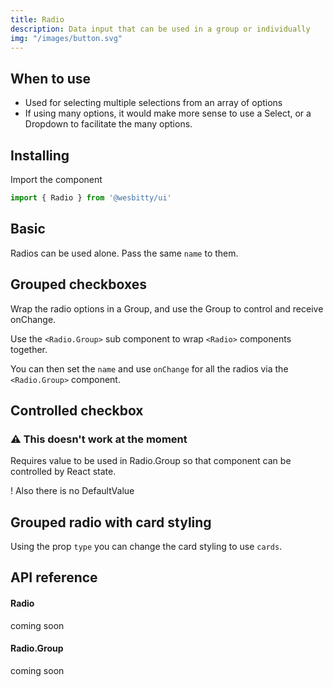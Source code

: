 ```yaml
---
title: Radio
description: Data input that can be used in a group or individually
img: "/images/button.svg"
---
```


## When to use

- Used for selecting multiple selections from an array of options
- If using many options, it would make more sense to use a Select, or a Dropdown to facilitate the many options.

## Installing

Import the component

```js
import { Radio } from '@wesbitty/ui'
```

## Basic

Radios can be used alone. Pass the same `name` to them.

<CodeSample sample="RadioBasic" v="0" />

## Grouped checkboxes

Wrap the radio options in a Group, and use the Group to control and receive onChange.

Use the `<Radio.Group>` sub component to wrap `<Radio>` components together.

You can then set the `name` and use `onChange` for all the radios via the `<Radio.Group>` component.

<CodeSample sample="RadioGrouped" v="0" />

## Controlled checkbox

### ⚠️ This doesn't work at the moment

Requires value to be used in Radio.Group so that component can be controlled by React state.

! Also there is no DefaultValue

<CodeSample sample="RadioControlled" v="0" />

## Grouped radio with card styling

Using the prop `type` you can change the card styling to use `cards`.

<CodeSample sample="RadioGroupedCards" v="0" />

## API reference

#### Radio

coming soon

#### Radio.Group

coming soon
